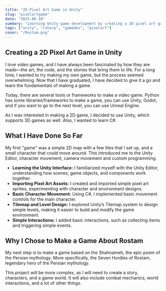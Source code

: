 ```yaml
---
title: "2D Pixel Art Game in Unity"
slug: "pixelartgame"
date: "2025-06-10"
summary: "Learning Unity game development by creating a 2D pixel art game based on stories from the Shahnameh."
tags: ["unity", "csharp", "gamedev", "pixelart"]
cover: "/Rostam.png"
---
```


## Creating a 2D Pixel Art Game in Unity

I love video games, and I have always been fascinated by how they are made—the art, the code, and
the stories that bring them to life. For a long time, I wanted to try making my own game, but the
process seemed overwhelming. Now that I have graduated, I have decided to give it a go and learn the
fundamentals of making a game.

Today, there are several tools or frameworks to make a video game. Python has some libraries/frameworks to make a game,
you can use Unity, Godot, and if you want to go to the next level, you can use Unreal Engine.

As I was interested in making a 2D game, I decided to use Unity, which supports 3D games as well. Also, I wanted to learn C#.

## What I Have Done So Far

My first "game" was a simple 2D map with a few tiles that I set up, and a small character that could move around.
This introduced me to the Unity Editor, character movement, camera movement and custom programming.

- **Learning the Unity Interface:** I familiarized myself with the Unity Editor, understanding how scenes, game objects, and components work together.
- **Importing Pixel Art Assets:** I created and imported simple pixel art sprites, experimenting with character and environment designs.
- **Basic Character Movement:** Using C#, I implemented basic movement controls for the main character.
- **Tilemap and Level Design:** I explored Unity’s Tilemap system to design simple levels, making it easier to build and modify the game environment.
- **Simple Interactions:** I added basic interactions, such as collecting items and triggering simple events.

## Why I Chose to Make a Game About Rostam

My next step is to make a game based on the Shahnameh, the epic poem of the Persian mythology. More specifically, the Seven Hurdles
of Rostam, legendary hero of the Persian mythology.

This project will be more complex, as I will need to create a story, characters, and a game world. It will also include combat
mechanics, world interactions, and a lot of other things.
